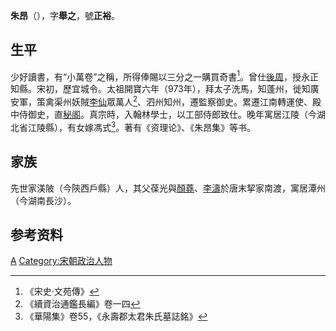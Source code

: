 {{Otheruses|other=名为朱昂的其他人物|朱昂}}

'''朱昂'''（{{bd|924年||1007年||CatIdx=Z朱}}），字'''舉之'''，號'''正裕'''。

== 生平 ==
少好讀書，有“小萬卷”之稱，所得俸賜以三分之一購買奇書<ref>《宋史·文苑傳》</ref>。曾仕[[後周|後周]]，授永正知縣。宋初，歷宜城令。太祖開寶六年（973年），拜太子洗馬，知蓬州，徙知廣安軍，策禽渠州妖賊[[李仙|李仙]]眾萬人<ref>《續資治通鑑長編》卷一四</ref>、泗州知州，遷監察御史。累遷江南轉運使、殿中侍御史，直[[秘阁|秘阁]]。真宗時，入翰林學士，以工部侍郎致仕。晚年寓居江陵（今湖北省江陵縣），有女嫁馮式<ref>《華陽集》卷55，《永壽郡太君朱氏墓誌銘》</ref>。著有《资理论》、《朱昂集》等书。

== 家族 ==
先世家渼陂（今陝西戶縣）人，其父葆光與[[顏蕘|顏蕘]]、[[李濤_(五代)|李濤]]於唐末挈家南渡，寓居潭州（今湖南長沙）。

== 参考资料 ==
{{reflist}}

{{Authority control}}

{{DEFAULTSORT:Zhu朱}}
[[Category:朱姓|A]]
[[Category:宋朝政治人物|Category:宋朝政治人物]]